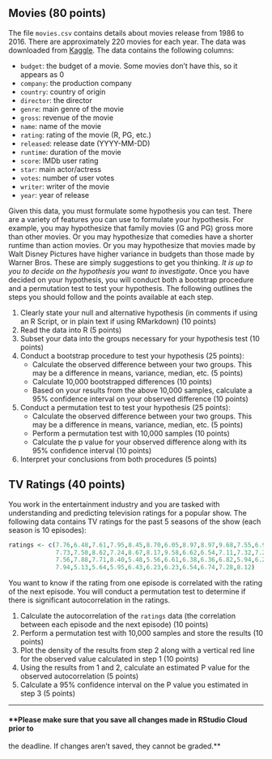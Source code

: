 ## Movies (80 points)
The file `movies.csv` contains details about movies release from 1986 to 2016.
There are approximately 220 movies for each year. The data was downloaded from
[Kaggle](https://www.kaggle.com/danielgrijalvas/movies).
The data contains the following columns:

  + `budget`: the budget of a movie. Some movies don't have this, so it appears as 0
  + `company`: the production company
  + `country`: country of origin
  + `director`: the director
  + `genre`: main genre of the movie
  + `gross`: revenue of the movie
  + `name`: name of the movie
  + `rating`: rating of the movie (R, PG, etc.)
  + `released`: release date (YYYY-MM-DD)
  + `runtime`: duration of the movie
  + `score`: IMDb user rating
  + `star`: main actor/actress
  + `votes`: number of user votes
  + `writer`: writer of the movie
  + `year`: year of release

Given this data, you must formulate some hypothesis you can test. There are a
variety of features you can use to formulate your hypothesis. For example, you
may hypothesize that family movies (G and PG) gross more than other movies. Or
you may hypothesize that comedies have a shorter runtime than action movies. Or
you may hypothesize that movies made by Walt Disney Pictures have higher
variance in budgets than those made by Warner Bros. These are simply suggestions
to get you thinking. *It is up to you to decide on the hypothesis you want to
investigate*. Once you have decided on your hypothesis, you will conduct both a
bootstrap procedure and a permutation test to test your hypothesis. The
following outlines the steps you should follow and the points available at each
step.

1. Clearly state your null and alternative hypothesis (in comments if using an R
Script, or in plain text if using RMarkdown) (10 points)
2. Read the data into R (5 points)
3. Subset your data into the groups necessary for your hypothesis test (10
points)
4. Conduct a bootstrap procedure to test your hypothesis (25 points):
    + Calculate the observed difference between your two
    groups. This may be a difference in means, variance, median, etc. (5 points)
    + Calculate 10,000 bootstrapped differences (10 points)
    + Based on your results from the above 10,000 samples, calculate a 95%
    confidence interval on your observed difference (10 points)
5. Conduct a permutation test to test your hypothesis (25 points):
    + Calculate the observed difference between your two
    groups. This may be a difference in means, variance, median, etc. (5 points)
    + Perform a permutation test with 10,000 samples (10 points)
    + Calculate the p value for your observed difference along with its 95%
    confidence interval (10 points)
6. Interpret your conclusions from both procedures (5 points)

## TV Ratings (40 points)
You work in the entertainment industry and you are tasked with understanding and
predicting television ratings for a popular show. The following data contains TV
ratings for the past 5 seasons of the show (each season is 10 episodes):

```r
ratings <- c(7.76,6.48,7.61,7.95,8.45,8.70,6.05,8.97,8.97,9.68,7.55,6.90,7.56,
             7.73,7.50,8.62,7.24,8.67,8.17,9.58,6.62,6.54,7.11,7.32,7.23,7.47,
             7.56,7.88,7.71,8.40,5.48,5.56,6.61,6.38,6.36,6.82,5.94,6.27,6.57,
             7.94,5.13,5.64,5.95,6.43,6.23,6.23,6.54,6.74,7.28,8.12)
```

You want to know if the rating from one episode is correlated with the rating of
the next episode. You will conduct a permutation test to determine if there is
significant autocorrelation in the ratings.

1. Calculate the autocorrelation of the `ratings` data (the correlation between
each episode and the next episode) (10 points)
2. Perform a permutation test with 10,000 samples and store the results (10
points)
3. Plot the density of the results from step 2 along with a vertical red line
for the observed value calculated in step 1 (10 points)
4. Using the results from 1 and 2, calculate an estimated P value for the
observed autocorrelation (5 points)
5. Calculate a 95% confidence interval on the P value you estimated in step 3
(5 points)

---
#### **Please make sure that you save all changes made in RStudio Cloud prior to
the deadline. If changes aren't saved, they cannot be graded.**